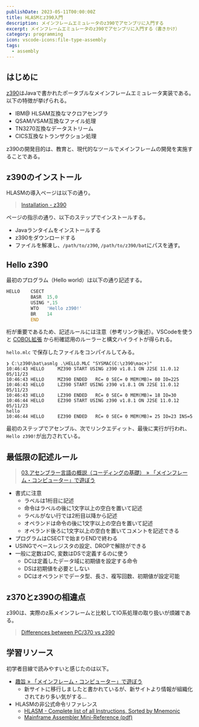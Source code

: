```yaml
---
publishDate: 2023-05-11T00:00:00Z
title: HLASMとz390入門
description: メインフレームエミュレータのz390でアセンブリに入門する
excerpt: メインフレームエミュレータのz390でアセンブリに入門する（書きかけ）
category: programming
icon: vscode-icons:file-type-assembly
tags:
  - assembly
---
```


## はじめに

[z390](https://z390development.github.io/z390/)はJavaで書かれたポータブルなメインフレームエミュレータ実装である。以下の特徴が挙げられる。

- IBM@ HLSAM互換なマクロアセンブラ
- QSAM/VSAM互換なファイル処理
- TN3270互換なデータストリーム
- CICS互換なトランザクション処理

z390の開発目的は、教育と、現代的なツールでメインフレームの開発を実施することである。

## z390のインストール

HLASMの導入ページは以下の通り。

> [Installation - z390](https://z390development.github.io/z390/getting_started/install/)

ページの指示の通り、以下のステップでインストールする。

- Javaランタイムをインストールする
- z390をダウンロードする
- ファイルを解凍し、`/path/to/z390`, `/path/to/z390/bat`にパスを通す。

## Hello z390

最初のプログラム（Hello world）は以下の通り記述する。

```asm
HELLO    CSECT
         BASR  15,0
         USING *,15
         WTO   'Hello z390!'
         BR    14
         END
```

桁が重要であるため、記述ルールには注意（参考リンク後述）。VSCodeを使うと [COBOL拡張](https://marketplace.visualstudio.com/items?itemName=bitlang.cobol) から桁確認用のルーラーと構文ハイライトが得られる。

`hello.mlc` で保存したファイルをコンパイルしてみる。

```
❯ C:\z390\bat\asmlg .\HELLO.MLC "SYSMAC(C:\z390\mac+)"
10:46:43 HELLO     MZ390 START USING z390 v1.8.1 ON J2SE 11.0.12 05/11/23
10:46:43 HELLO     MZ390 ENDED   RC= 0 SEC= 0 MEM(MB)= 80 IO=225
10:46:43 HELLO     LZ390 START USING z390 v1.8.1 ON J2SE 11.0.12 05/11/23
10:46:43 HELLO     LZ390 ENDED   RC= 0 SEC= 0 MEM(MB)= 18 IO=30
10:46:44 HELLO     EZ390 START USING z390 v1.8.1 ON J2SE 11.0.12 05/11/23
hello
10:46:44 HELLO     EZ390 ENDED   RC= 0 SEC= 0 MEM(MB)= 25 IO=23 INS=5
```

最初のステップでアセンブル、次でリンクエディット、最後に実行が行われ、`Hello z390!`が出力されている。

## 最低限の記述ルール

> [03.アセンブラー言語の概説（コーディングの基礎） » 「メインフレーム・コンピューター」で遊ぼう](http://www.arteceed.net/755.html)

- 書式に注意
  - ラベルは1桁目に記述
  - 命令はラベルの後に1文字以上の空白を置いて記述
  - ラベルがない行では2桁目以降から記述
  - オペランドは命令の後に1文字以上の空白を置いて記述
  - オペランド後ろに1文字以上の空白を置いてコメントを記述できる
- プログラムはCSECTで始まりENDで終わる
- USINGでベースレジスタの設定、DROPで解除ができる
- 一般に定数はDC, 変数はDSで定義するのに使う
  - DCは定義したデータ域に初期値を設定する命令
  - DSは初期値を必要としない
  - DCはオペランドでデータ型、長さ、複写回数、初期値が設定可能


## z370とz390の相違点

z390は、実際のz系メインフレームと比較してIO系処理の取り扱いが煩雑である。

> [Differences between PC/370 vs z390](https://github.com/adelosa/learnasm370#differences-between-pc370-vs-z390)

## 学習リソース

初学者目線で読みやすいと感じたのは以下。

- [趣旨 » 「メインフレーム・コンピューター」で遊ぼう](http://www.arteceed.net/)
  - 新サイトに移行しましたと書かれているが、新サイトより情報が組織化されており多い気がする…
- HLASMの非公式命令リファレンス
  - [HLASM - Complete list of all Instructions, Sorted by Mnemonic](https://bixoft.nl/english/opl_bbbm.htm)
  - [Mainframe Assembler Mini-Reference (pdf)](https://geraldine.fjfi.cvut.cz/~oberhuber/data/mainframe/prezentace/pmf/hlasmref.pdf)
